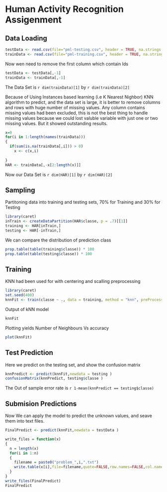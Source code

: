 Human Activity Recognition Assigenment
========================================================

## Data Loading


```r
testData <- read.csv(file="pml-testing.csv", header = TRUE, na.strings = c("", "NA"))
trainData <- read.csv(file="pml-training.csv", header = TRUE, na.strings = c("", "NA"))
```

Now wen need to remove the first column which contain Ids

```r
testData <- testData[,-1]
trainData <- trainData[,-1]
```

The Data Set is `r dim(trainData)[1]` by `r dim(trainData)[2]`

Because of Using Instances based learning (i.e K Nearest Nighbor) KNN algorithm to predict, and the data set is large, it is better to remove columns and rows with huge number of missing values.
Any column contains missing values had been excluded, this is not the best thing to handle missing values because we could lost valuble variable with just one or two missing values. But it showed outstanding results.

```r
x=0
for(i in 1:length(names(trainData)))
{
  if(sum(is.na(trainData[,i])) > 0)
    x <- c(x,i)
    
}
HAR <- trainData[,-x[2:length(x)]]
```

Now our Data Set is `r dim(HAR)[1]` by `r dim(HAR)[2]` 


## Sampling

Partitoning data into training and testing sets, 70% for Training and 30% for Testing
```r
library(caret)
inTrain <- createDataPartition(HAR$classe, p = .7)[[1]]
training <- HAR[inTrain,]
testing <- HAR[-inTrain,]
```

We can compare the distribution of prediction class
```r
prop.table(table(training$classe)) * 100
prop.table(table(testing$classe)) * 100
```


## Training

KNN had been used for with centering and scalling preprocessing

```r
library(caret)
set.seed(400)
knnFit <- train(classe ~ ., data = training, method = "knn", preProcess = c("center","scale"))
```

Output of kNN model
```r
knnFit
```

Plotting yields Number of Neighbours Vs accuracy
```r
plot(knnFit)
```


## Test Prediction 

Here we predict on the testing set, and show the confusion matrix 

```r
knnPredict <- predict(knnFit,newdata = testing )
confusionMatrix(knnPredict, testing$classe )
```

The Out of sample error rate is `r 1-mean(knnPredict == testing$classe)`


## Submision Predictions

Now We can apply the model to predict the unknown values, and seave them into text files.
```r
FinalPredict <- predict(knnFit,newdata = testData )

write_files = function(x)
{
  n = length(x)
  for(i in 1:n)
  {
    filename = paste0("problem_",i,".txt")
    write.table(x[i],file=filename,quote=FALSE,row.names=FALSE,col.names=FALSE)
  }
}
write_files(FinalPredict)
FinalPredict
```


